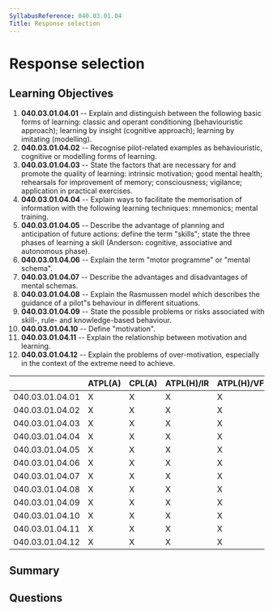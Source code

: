 ```yaml
---
SyllabusReference: 040.03.01.04
Title: Response selection
---
```


# Response selection

## Learning Objectives

1.  **040.03.01.04.01** -- Explain and distinguish between the following basic
    forms of learning: classic and operant conditioning (behaviouristic
    approach); learning by insight (cognitive approach); learning by imitating
    (modelling).
2.  **040.03.01.04.02** -- Recognise pilot-related examples as behaviouristic,
    cognitive or modelling forms of learning.
3.  **040.03.01.04.03** -- State the factors that are necessary for and promote
    the quality of learning: intrinsic motivation; good mental health; rehearsals
    for improvement of memory; consciousness; vigilance; application in practical
    exercises.
4.  **040.03.01.04.04** -- Explain ways to facilitate the memorisation of
    information with the following learning techniques: mnemonics; mental
    training.
5.  **040.03.01.04.05** -- Describe the advantage of planning and anticipation of
    future actions: define the term "skills"; state the three phases of learning
    a skill (Anderson: cognitive, associative and autonomous phase).
6.  **040.03.01.04.06** -- Explain the term "motor programme" or "mental schema".
7.  **040.03.01.04.07** -- Describe the advantages and disadvantages of mental
    schemas.
8.  **040.03.01.04.08** -- Explain the Rasmussen model which describes the
    guidance of a pilot"s behaviour in different situations.
9.  **040.03.01.04.09** -- State the possible problems or risks associated with
    skill-, rule- and knowledge-based behaviour.
10. **040.03.01.04.10** -- Define "motivation".
11. **040.03.01.04.11** -- Explain the relationship between motivation and
    learning.
12. **040.03.01.04.12** -- Explain the problems of over-motivation, especially
    in the context of the extreme need to achieve.

|                 | ATPL(A) | CPL(A) | ATPL(H)/IR | ATPL(H)/VFR | CPL(H) | IR | CBIR(A) |
| --------------- | ------- | ------ | ---------- | ----------- | ------ | -- | ------- |
| 040.03.01.04.01 | X       | X      | X          | X           | X      | X  |         |
| 040.03.01.04.02 | X       | X      | X          | X           | X      | X  |         |
| 040.03.01.04.03 | X       | X      | X          | X           | X      | X  |         |
| 040.03.01.04.04 | X       | X      | X          | X           | X      | X  |         |
| 040.03.01.04.05 | X       | X      | X          | X           | X      | X  |         |
| 040.03.01.04.06 | X       | X      | X          | X           | X      | X  |         |
| 040.03.01.04.07 | X       | X      | X          | X           | X      | X  |         |
| 040.03.01.04.08 | X       | X      | X          | X           | X      | X  |         |
| 040.03.01.04.09 | X       | X      | X          | X           | X      | X  |         |
| 040.03.01.04.10 | X       | X      | X          | X           | X      | X  |         |
| 040.03.01.04.11 | X       | X      | X          | X           | X      | X  |         |
| 040.03.01.04.12 | X       | X      | X          | X           | X      | X  |         |

## Summary

## Questions
